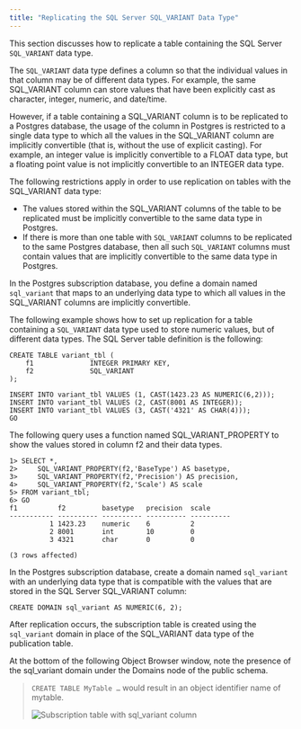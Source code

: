 ```yaml
---
title: "Replicating the SQL Server SQL_VARIANT Data Type"
---
```


<div id="replicating_sql_server_sql_variant_data_type" class="registered_link"></div>

This section discusses how to replicate a table containing the SQL Server `SQL_VARIANT` data type.

The `SQL_VARIANT` data type defines a column so that the individual values in that column may be of different data types. For example, the same SQL_VARIANT column can store values that have been explicitly cast as character, integer, numeric, and date/time.

However, if a table containing a SQL_VARIANT column is to be replicated to a Postgres database, the usage of the column in Postgres is restricted to a single data type to which all the values in the SQL_VARIANT column are implicitly convertible (that is, without the use of explicit casting). For example, an integer value is implicitly convertible to a FLOAT data type, but a floating point value is not implicitly convertible to an INTEGER data type.

The following restrictions apply in order to use replication on tables with the SQL_VARIANT data type:

-   The values stored within the SQL_VARIANT columns of the table to be replicated must be implicitly convertible to the same data type in Postgres.
-   If there is more than one table with `SQL_VARIANT` columns to be replicated to the same Postgres database, then all such `SQL_VARIANT` columns must contain values that are implicitly convertible to the same data type in Postgres.

In the Postgres subscription database, you define a domain named `sql_variant` that maps to an underlying data type to which all values in the SQL_VARIANT columns are implicitly convertible.

The following example shows how to set up replication for a table containing a `SQL_VARIANT` data type used to store numeric values, but of different data types. The SQL Server table definition is the following:

```text
CREATE TABLE variant_tbl (
    f1              INTEGER PRIMARY KEY,
    f2              SQL_VARIANT
);

INSERT INTO variant_tbl VALUES (1, CAST(1423.23 AS NUMERIC(6,2)));
INSERT INTO variant_tbl VALUES (2, CAST(8001 AS INTEGER));
INSERT INTO variant_tbl VALUES (3, CAST('4321' AS CHAR(4)));
GO
```

The following query uses a function named SQL_VARIANT_PROPERTY to show the values stored in column f2 and their data types.

```text
1> SELECT *,
2>     SQL_VARIANT_PROPERTY(f2,'BaseType') AS basetype,
3>     SQL_VARIANT_PROPERTY(f2,'Precision') AS precision,
4>     SQL_VARIANT_PROPERTY(f2,'Scale') AS scale
5> FROM variant_tbl;
6> GO
f1          f2         basetype   precision  scale
----------- ---------- ---------- ---------- ----------
          1 1423.23    numeric    6          2
          2 8001       int        10         0
          3 4321       char       0          0

(3 rows affected)
```

In the Postgres subscription database, create a domain named `sql_variant` with an underlying data type that is compatible with the values that are stored in the SQL Server SQL_VARIANT column:

```text
CREATE DOMAIN sql_variant AS NUMERIC(6, 2);
```

After replication occurs, the subscription table is created using the `sql_variant` domain in place of the SQL_VARIANT data type of the publication table.

At the bottom of the following Object Browser window, note the presence of the sql_variant domain under the Domains node of the public schema.

> `CREATE TABLE MyTable …` would result in an object identifier name of mytable.
>
> ![Subscription table with sql_variant column](../../images/image299.png)
